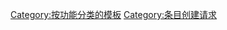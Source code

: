 {{catnav|頁面分類|維基百科模板|按功能分类的模板}}

[[Category:按功能分类的模板|Category:按功能分类的模板]]
[[Category:条目创建请求|Category:条目创建请求]]